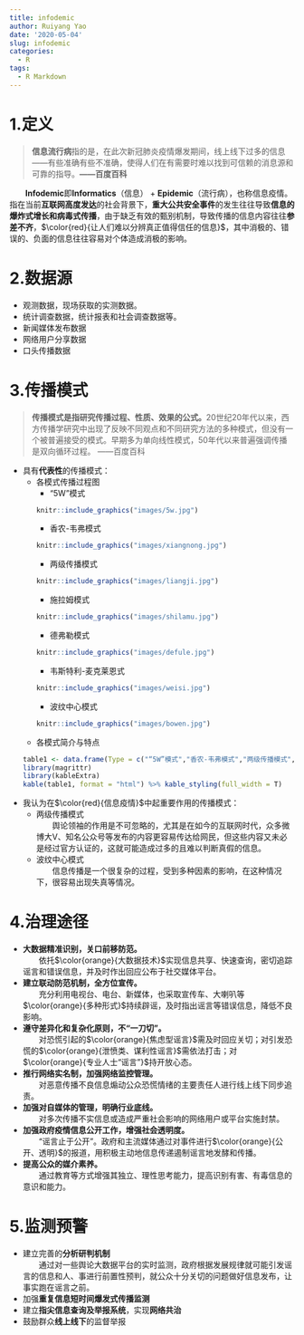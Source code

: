 ```yaml
---
title: infodemic
author: Ruiyang Yao
date: '2020-05-04'
slug: infodemic
categories:
  - R
tags:
  - R Markdown
---
```


# 1.定义
> **信息流行病**指的是，在此次新冠肺炎疫情爆发期间，线上线下过多的信息——有些准确有些不准确，使得人们在有需要时难以找到可信赖的消息源和可靠的指导。**——百度百科**

&emsp;&emsp;**Infodemic**即**Informatics**（信息） + **Epidemic**（流行病），也称信息疫情。指在当前**互联网高度发达**的社会背景下，**重大公共安全事件**的发生往往导致**信息的爆炸式增长和病毒式传播**，由于缺乏有效的甄别机制，导致传播的信息内容往往**参差不齐**，$\color{red}{让人们难以分辨真正值得信任的信息}$，其中消极的、错误的、负面的信息往往容易对个体造成消极的影响。

# 2.数据源
+ 观测数据，现场获取的实测数据。
+ 统计调查数据，统计报表和社会调查数据等。
+ 新闻媒体发布数据
+ 网络用户分享数据
+ 口头传播数据

# 3.传播模式
>**传播模式是指研究传播过程、性质、效果的公式。**20世纪20年代以来，西方传播学研究中出现了反映不同观点和不同研究方法的多种模式，但没有一个被普遍接受的模式。早期多为单向线性模式，50年代以来普遍强调传播是双向循环过程。  ——百度百科

+ 具有**代表性**的传播模式：
    + 各模式传播过程图
        + “5W”模式
    ```r
    
    knitr::include_graphics("images/5w.jpg")
    ```
        
        + 香农-韦弗模式  
    ```r
    
    knitr::include_graphics("images/xiangnong.jpg")
    ```
        
        + 两级传播模式  
    ```r
    
    knitr::include_graphics("images/liangji.jpg")
    ```       
        
        + 施拉姆模式  
    ```r
    
    knitr::include_graphics("images/shilamu.jpg")
    ```       
    
        + 德弗勒模式  
    ```r
    
    knitr::include_graphics("images/defule.jpg")
    ```       
        
        + 韦斯特利-麦克莱恩式  
    ```r
    
    knitr::include_graphics("images/weisi.jpg")
    ```       
        
        + 波纹中心模式  
    ```r
    
    knitr::include_graphics("images/bowen.jpg")
    ```       

    + 各模式简介与特点
```R
table1 <- data.frame(Type = c("“5W”模式","香农-韦弗模式","两级传播模式","施拉姆模式","德弗勒模式","韦斯特利-麦克莱恩式","波纹中心模式","一致性模式"), Introduction = c("将传播活动解释为由传播者、传播内容、传播渠道、传播对象和传播效果五个环节和要素构成","将人际传播过程看作单向的机械系统,模式中的“噪音”表明了传播过程的复杂性","综合了大众传播和人际传播,强调“舆论领袖”的作用","强调传者和受传者的同一性及其处理信息的过程，揭示了符号互动在传播中的作用","在闭路循环传播系统中，受传者既是信息的接收者，也是信息的传送者，噪音可以出现于传播过程中的各个环节","此模式在突出信息的同时,特别强调把关人在大众传播中的作用","强调大众传播同社会、文化等的关系，显示了传播过程的复杂性和动态性","传播效果往往取决于传播内容对受传者固有信仰、观点、态度的威胁或强化程度"), Evaluation = c("“5W”模式概括性强，但它一开始被提出时忽略了“反馈”传播因素，有局限性", "噪音”不仅仅限于“渠道”，有局限性","夸大了“舆论领袖”的作用及其对大众传播媒介的依赖性，把传播过程简单化了","/","此模式突出双向性，被认为是描绘大众传播过程的一个比较完整的模式","/","/","/"))
library(magrittr)
library(kableExtra)
kable(table1, format = "html") %>% kable_styling(full_width = T)
```

+ 我认为在$\color{red}{信息疫情}$中起重要作用的传播模式：
    + 两级传播模式   
    &emsp;&emsp;舆论领袖的作用是不可忽略的，尤其是在如今的互联网时代，众多微博大V、知名公众号等发布的内容更容易传达给网民，但这些内容又未必是经过官方认证的，这就可能造成过多的且难以判断真假的信息。
    + 波纹中心模式  
    &emsp;&emsp;信息传播是一个很复杂的过程，受到多种因素的影响，在这种情况下，很容易出现失真等情况。
    
# 4.治理途径
+ **大数据精准识别，关口前移防范。**  
&emsp;&emsp;依托$\color{orange}{大数据技术}$实现信息共享、快速查询，密切追踪谣言和错误信息，并及时作出回应公布于社交媒体平台。
+ **建立联动防范机制，全方位宣传。**  
&emsp;&emsp;充分利用电视台、电台、新媒体，也采取宣传车、大喇叭等$\color{orange}{多种形式}$持续辟谣，及时指出谣言等错误信息，降低不良影响。
+ **遵守差异化和复杂化原则，不“一刀切”。**  
&emsp;&emsp;对恐慌引起的$\color{orange}{焦虑型谣言}$需及时回应关切；对引发恐慌的$\color{orange}{泄愤类、谋利性谣言}$需依法打击；对$\color{orange}{专业人士“谣言”}$持开放心态。
+ **推行网络实名制，加强网络监控管理。**  
&emsp;&emsp;对恶意传播不良信息煽动公众恐慌情绪的主要责任人进行线上线下同步追责。
+ **加强对自媒体的管理，明确行业底线。**   
&emsp;&emsp;对多次传播不实信息或造成严重社会影响的网络用户或平台实施封禁。
+ **加强政府疫情信息公开工作，增强社会透明度。**  
&emsp;&emsp;“谣言止于公开”。政府和主流媒体通过对事件进行$\color{orange}{公开、透明}$的报道，用积极主动地信息传递遏制谣言地发酵和传播。
+ **提高公众的媒介素养。**  
&emsp;&emsp;通过教育等方式增强其独立、理性思考能力，提高识别有害、有毒信息的意识和能力。

# 5.监测预警
+ 建立完善的**分析研判机制**  
&emsp;&emsp;通过对一些舆论大数据平台的实时监测，政府根据发展规律就可能引发谣言的信息和人、事进行前置性预判，就公众十分关切的问题做好信息发布，让事实跑在谣言之前。
+ 加强**重复信息短时间爆发式传播监测**
+ 建立**指尖信息查询及举报系统**，实现**网络共治**
+ 鼓励群众**线上线下**的监督举报




 